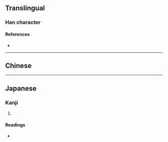 {{character info/new}}
==Translingual==

===Han character===
{{Han char|rn=46|rad=山|as=01|sn=4|four=|canj=UU,XXXUA|ids=⿰山乚}}

====References====
* {{Han ref|kx=0307.021|dkj=00175|hdz=10760.010|uh=4E62|ud=20066}}

----

==Chinese==
{{zh-see|蓋|v}}

----

==Japanese==

===Kanji===
{{ja-kanji|grade=|rs=山01}}

# {{rfdef|ja|sort=山01}}

====Readings====
* {{ja-readings|on=[[がい]] (gai)|kun=[[かさ]] (kasa), [[ふた]] (futa), [[おおう]] (oou)}}